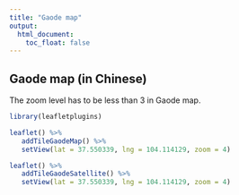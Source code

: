 ```yaml
---
title: "Gaode map"
output:
  html_document:
    toc_float: false
---
```



## Gaode map (in Chinese)

The zoom level has to be less than 3 in Gaode map.


```r
library(leafletplugins)

leaflet() %>%
   addTileGaodeMap() %>%
   setView(lat = 37.550339, lng = 104.114129, zoom = 4)
```


```r
leaflet() %>%
   addTileGaodeSatellite() %>%
   setView(lat = 37.550339, lng = 104.114129, zoom = 4)
```

